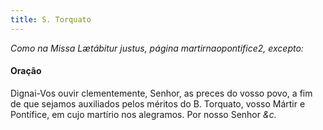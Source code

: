 ```yaml
---
title: S. Torquato
---
```


<em>Como na Missa Lætábitur justus, página martirnaopontifice2, excepto:</em>


#### Oração
<div class="container-fluid">
  <div class="row">
    <span class="text-justify"></span>
<span class="text-justify">
      Dignai-Vos ouvir clementemente, Senhor, as preces do vosso povo, a fim de
      que sejamos auxiliados pelos méritos do B. Torquato, vosso Mártir e
      Pontífice, em cujo martírio nos alegramos. Por nosso Senhor <em>&c.</em>
    </span>
</div>
